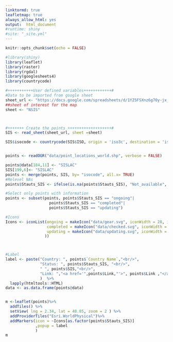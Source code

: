 ```yaml
---
linktormd: true
leafletmap: true
always_allow_html: yes
output:  html_document
#runtime: shiny
#site: "_site.yml"
---
```


```r
knitr::opts_chunk$set(echo = FALSE)
```

```r
#library(shiny)
library(leaflet)
library(raster)
library(rgdal)
library(googlesheets4)
library(countrycode)

#+++++++++++User defined variables++++++++++++#
#Data to be imported from google sheet
sheet_url <- "https://docs.google.com/spreadsheets/d/1YZ5FSXnz6g7Oy-jx_vN_81odxy6i1710DPKI08bnwSI/edit#gid=0"
##sheet of interest for the map
sheet <- "NSIS"



#+++++++ Create the points +++++++++++++++++++#
SIS <- read_sheet(sheet_url, sheet =sheet)

SIS$isocode <- countrycode(SIS$ISO, origin = 'iso3c', destination = 'iso2c')


points <- readOGR("data/point_locations_world.shp", verbose = FALSE)

points@data[184,11] <- "SISLAC"
SIS[199,6]<- "SISLAC"
points <- merge(points, SIS, by= "isocode", all.x= TRUE)
#Relevel NAs
points$Stauts_SIS <- ifelse(is.na(points$Stauts_SIS), "Not_available", points$Stauts_SIS)

#Select only points with information
points <- subset(points, points$Stauts_SIS == "ongoing"|
                   points$Stauts_SIS == "completed"|
                   points$Stauts_SIS == "updating")

#Icons
Icons <- iconList(ongoing = makeIcon("data/gear.svg", iconWidth = 28, iconHeight =32),
                  completed = makeIcon("data/checked.svg", iconWidth = 28, iconHeight =32),
                  updating = makeIcon("data/updating.svg", iconWidth = 28, iconHeight =32
                 ))



#Label
label <- paste("Country: ", points$`Country Name`,"<br/>", 
               "Status: ", points$Stauts_SIS, "<br/>",
               " ", points$SIS,"<br/>",
               "Link: ","<a href='",points$Link,"'>", points$Link ,"</a>"
               )  %>%
  lapply(htmltools::HTML)
data <- as.data.frame(points@data)


m <-leaflet(points)%>%
  addTiles() %>% 
  setView( lng = 2.34, lat = 48.85, zoom = 2 ) %>% 
  addProviderTiles("Esri.WorldPhysical")%>% 
  addMarkers(icon = ~Icons[as.factor(points$Stauts_SIS)]
             ,popup = label 
             )
m
```



